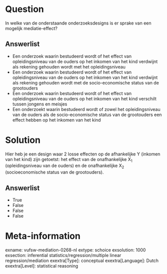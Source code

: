 Question
========
In welke van de onderstaande onderzoeksdesigns is er sprake van een
mogelijk mediatie-effect?

Answerlist
----------
* Een onderzoek waarin bestudeerd wordt of het effect van opleidingsniveau van de ouders op het inkomen van het kind verdwijnt als rekening gehouden wordt met het opleidingsniveau
* Een onderzoek waarin bestudeerd wordt of het effect van opleidingsniveau van de ouders op het inkomen van het kind verdwijnt als rekening gehouden wordt met de socio-economische status van de grootouders
* Een onderzoek waarin bestudeerd wordt of het effect van opleidingsniveau van de ouders op het inkomen van het kind verschilt tussen jongens en meisjes
* Een onderzoekt waarin bestudeerd wordt of zowel het opleidingsniveau van de ouders als de socio-economische status van de grootouders een effect hebben op het inkomen van het kind

Solution
========
Hier heb je een design waar 2 losse effecten op de afhankelijke Y (inkomen van het kind) zijn getoetst: het effect van de onafhankelijke X<sub>1</sub> (opleidingsniveau van de ouders) en de onafhankelijke X<sub>2</sub> (socioeconomische status van de grootouders).


Answerlist
----------
* True
* False
* False
* False

Meta-information
================
exname: vufsw-mediation-0268-nl
extype: schoice
exsolution: 1000
exsection: inferential statistics/regression/multiple linear regression/mediation
exextra[Type]: conceptual
exextra[Language]: Dutch
exextra[Level]: statistical reasoning

